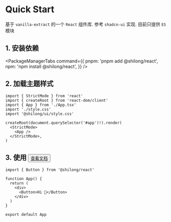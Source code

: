 # Quick Start

基于 `vanilla-extract` 的一个 `React` 组件库. 参考 `shadcn-ui` 实现. 目前只提供 `ES` 模块

## 1. 安装依赖


<PackageManagerTabs
  command={{
    pnpm: 'pnpm add @shilong/react',
    npm: 'npm install @shilong/react',
  }}
/>

## 2. 加载主题样式

```tsx "title=index.tsx" {5}
import { StrictMode } from 'react'
import { createRoot } from 'react-dom/client'
import { App } from './App.tsx'
import './style.css'
import '@shilong/ui/style.css'

createRoot(document.querySelector('#app')!).render(
  <StrictMode>
    <App />
  </StrictMode>,
)
```


## 3. 使用 <Button variant='link'><a href="/react/components/button">查看文档</a></Button>

```tsx playground
import { Button } from '@shilong/react'

function App() {
  return (
    <div>
      <Button>Hi 👋</Button>
    </div>
  )
}

export default App
```
